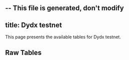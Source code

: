 -- This file is generated, don't modify
---
title: Dydx testnet
---



This page presents the available tables for Dydx testnet.


## Raw Tables
<Table data={json} tag="raw_table"/>
    


    